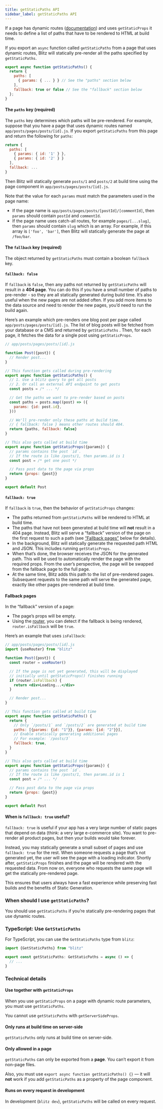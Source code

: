 ```yaml
---
title: getStaticPaths API
sidebar_label: getStaticPaths API
---
```


If a page has dynamic routes ([documentation](/docs/routing/dynamic-routes.md)) and uses `getStaticProps` it needs to define a list of paths that have to be rendered to HTML at build time.

If you export an `async` function called `getStaticPaths` from a page that uses dynamic routes, Blitz will statically pre-render all the paths specified by `getStaticPaths`.

```jsx
export async function getStaticPaths() {
  return {
    paths: [
      { params: { ... } } // See the "paths" section below
    ],
    fallback: true or false // See the "fallback" section below
  };
}
```

#### The `paths` key (required)

The `paths` key determines which paths will be pre-rendered. For example, suppose that you have a page that uses dynamic routes named `app/posts/pages/posts/[id].js`. If you export `getStaticPaths` from this page and return the following for `paths`:

```js
return {
  paths: [
    { params: { id: '1' } },
    { params: { id: '2' } }
  ],
  fallback: ...
}
```

Then Blitz will statically generate `posts/1` and `posts/2` at build time using the page component in `app/posts/pages/posts/[id].js`.

Note that the value for each `params` must match the parameters used in the page name:

- If the page name is `app/posts/pages/posts/[postId]/[commentId]`, then `params` should contain `postId` and `commentId`.
- If the page name uses catch-all routes, for example `pages/[...slug]`, then `params` should contain `slug` which is an array. For example, if this array is `['foo', 'bar']`, then Blitz will statically generate the page at `/foo/bar`.

#### The `fallback` key (required)

The object returned by `getStaticPaths` must contain a boolean `fallback` key.

#### `fallback: false`

If `fallback` is `false`, then any paths not returned by `getStaticPaths` will result in a **404 page**. You can do this if you have a small number of paths to pre-render - so they are all statically generated during build time. It’s also useful when the new pages are not added often. If you add more items to the data source and need to render the new pages, you’d need to run the build again.

Here’s an example which pre-renders one blog post per page called `app/posts/pages/posts/[id].js`. The list of blog posts will be fetched from your database or a CMS and returned by `getStaticPaths` . Then, for each page, it fetches the data for a single post using `getStaticProps`.

```jsx
// app/posts/pages/posts/[id].js

function Post({post}) {
  // Render post...
}

// This function gets called during pre-rendering
export async function getStaticPaths() {
  // 1. Use a blitz query to get all posts
  // 2. Or call an external API endpoint to get posts
  const posts = /* ... */

  // Get the paths we want to pre-render based on posts
  const paths = posts.map((post) => ({
    params: {id: post.id},
  }))

  // We'll pre-render only these paths at build time.
  // { fallback: false } means other routes should 404.
  return {paths, fallback: false}
}

// This also gets called at build time
export async function getStaticProps({params}) {
  // params contains the post `id`.
  // If the route is like /posts/1, then params.id is 1
  const post = /* get one post */

  // Pass post data to the page via props
  return {props: {post}}
}

export default Post
```

#### `fallback: true`

If `fallback` is `true`, then the behavior of `getStaticProps` changes:

- The paths returned from `getStaticPaths` will be rendered to HTML at build time.
- The paths that have not been generated at build time will **not** result in a 404 page. Instead, Blitz will serve a “fallback” version of the page on the first request to such a path (see [“Fallback pages”](#fallback-pages) below for details).
- In the background, Blitz will statically generate the requested path HTML and JSON. This includes running `getStaticProps`.
- When that’s done, the browser receives the JSON for the generated path. This will be used to automatically render the page with the required props. From the user’s perspective, the page will be swapped from the fallback page to the full page.
- At the same time, Blitz adds this path to the list of pre-rendered pages. Subsequent requests to the same path will serve the generated page, exactly like other pages pre-rendered at build time.

#### Fallback pages

In the “fallback” version of a page:

- The page’s props will be empty.
- Using the [router](/docs/api-reference/next/router.md), you can detect if the fallback is being rendered, `router.isFallback` will be `true`.

Here’s an example that uses `isFallback`:

```jsx
// app/posts/pages/posts/[id].js
import {useRouter} from "blitz"

function Post({post}) {
  const router = useRouter()

  // If the page is not yet generated, this will be displayed
  // initially until getStaticProps() finishes running
  if (router.isFallback) {
    return <div>Loading...</div>
  }

  // Render post...
}

// This function gets called at build time
export async function getStaticPaths() {
  return {
    // Only `/posts/1` and `/posts/2` are generated at build time
    paths: [{params: {id: "1"}}, {params: {id: "2"}}],
    // Enable statically generating additional pages
    // For example: `/posts/3`
    fallback: true,
  }
}

// This also gets called at build time
export async function getStaticProps({params}) {
  // params contains the post `id`.
  // If the route is like /posts/1, then params.id is 1
  const post = /* ... */

  // Pass post data to the page via props
  return {props: {post}}
}

export default Post
```

#### When is `fallback: true` useful?

`fallback: true` is useful if your app has a very large number of static pages that depend on data (think: a very large e-commerce site). You want to pre-render all product pages, but then your builds would take forever.

Instead, you may statically generate a small subset of pages and use `fallback: true` for the rest. When someone requests a page that’s not generated yet, the user will see the page with a loading indicator. Shortly after, `getStaticProps` finishes and the page will be rendered with the requested data. From now on, everyone who requests the same page will get the statically pre-rendered page.

This ensures that users always have a fast experience while preserving fast builds and the benefits of Static Generation.

### When should I use `getStaticPaths`?

You should use `getStaticPaths` if you’re statically pre-rendering pages that use dynamic routes.

### TypeScript: Use `GetStaticPaths`

For TypeScript, you can use the `GetStaticPaths` type from `blitz`:

```ts
import {GetStaticPaths} from "blitz"

export const getStaticPaths: GetStaticPaths = async () => {
  // ...
}
```

### Technical details

#### Use together with `getStaticProps`

When you use `getStaticProps` on a page with dynamic route parameters, you must use `getStaticPaths`.

You cannot use `getStaticPaths` with `getServerSideProps`.

#### Only runs at build time on server-side

`getStaticPaths` only runs at build time on server-side.

#### Only allowed in a page

`getStaticPaths` can only be exported from a **page**. You can’t export it from non-page files.

Also, you must use `export async function getStaticPaths() {}` — it will **not** work if you add `getStaticPaths` as a property of the page component.

#### Runs on every request in development

In development (`blitz dev`), `getStaticPaths` will be called on every request.

